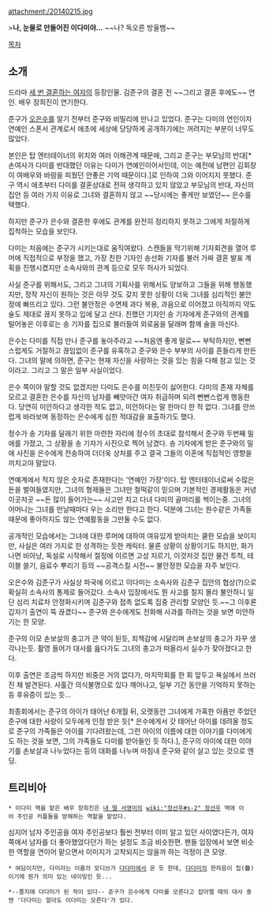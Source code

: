 attachment:/20140215.jpg

>'''나, 눈물로 만들어진 이다미야...'''
~~나? 독오른 방울뱀~~

[[목차]]
== 소개 ==
드라마 [[세 번 결혼하는 여자]]의 등장인물. 김준구의 결혼 전 ~~그리고 결혼 후에도~~ 연인. 배우 장희진이 연기한다.

준구가 [[오은수]]를 알기 전부터 준구와 비밀리에 만나고 있었다. 준구는 다미의 연인이자 연예인 스폰서 관계로서 애초에 세상에 당당하게 공개하기에는 꺼려지는 부분이 너무도 많았다. 

본인은 탑 엔터테이너의 위치와 여러 이해관계 때문에, 그리고 준구는 부모님의 반대[* 손여사가 다미를 반대했던 이유는 다미가 연예인이어서인데, 이는 예전에 남편인 김회장이 여배우와 바람을 피웠던 안좋은 기억 때문이다.]로 인하여 그와 이어지지 못했다. 
준구 역시 애초부터 다미를 결혼상대로 전혀 생각하고 있지 않았고 부모님의 반대, 자신의 집안 등 여러 가지 이유로 그녀와 결혼하지 않고 ~~당시에는 좋게만 보였던~~ 은수를 택했다.

하지만 준구가 은수와 결혼한 후에도 관계를 완전히 정리하지 못하고 그에게 처절하게 집착하는 모습을 보인다. 

다미는 처음에는 준구가 시키는대로 움직여왔다. 스캔들을 막기위해 기자회견을 열어 루머에 직접적으로 부정을 했고, 가장 친한 기자인 송선화 기자를 불러 가짜 결혼 발표 계획을 진행시켰지만 소속사와의 관계 등으로 모두 허사가 되었다.
 
사실 준구를 위해서도, 그리고 그녀의 기획사를 위해서도 양보하고 그들을 위해 행동했지만, 정작 자신이 원하는 것은 아무 것도 갖지 못한 상황이 더욱 그녀를 심리적인 불안정에 빠뜨리고 있다. 
그런 불안정은 수면제 과다 복용, 과음으로 이어졌고 아직까지 약도 술도 제대로 끊지 못하고 입에 달고 산다. 친했던 기자인 송 기자에게 준구와의 관계를 털어놓은 이후로는 송 기자를 집으로 불러들여 외로움을 달래며 함께 술을 마신다.

은수는 다미를 직접 만나 준구를 놓아주라고 ~~처음엔 좋게 말로~~ 부탁하지만, 뻔뻔스럽게도 거절하고 끊임없이 준구를 유혹하고 준구와 은수 부부의 사이를 흔들리게 만든다. 
그녀의 말에 의하면, 준구는 현재 자신을 사랑하는 것을 있는 힘을 다해 참고 있는 것이라고. 그리고 그 말은 일부 사실이었다.

은수 쪽이야 말할 것도 없겠지만 다미도 은수를 미친듯이 싫어한다. 다미의 존재 자체를 모르고 결혼한 은수를 자신의 남자를 빼앗아간 여자 취급하며 되려 뻔뻔스럽게 행동한다. 당연히 미안하다고 생각한 적도 없고, 미안하다는 말 한마디 한 적 없다. 그녀를 안쓰럽게 바라보며 동정하는 은수에게 심한 적대감을 표출하기도 했다.

정수가 송 기자를 달래기 위한 마련한 자리에 정수의 초대로 참석해서 준구와 두번째 밀애를 가졌고, 그 상황을 송 기자가 사진으로 찍어 남겼다. 송 기자에게 받은 준구와의 밀애 사진을 은수에게 전송하여 더더욱 상처를 주고 결국 그들의 이혼에 직접적인 영향을 끼치고야 말았다.

연예계에서 적지 않은 숫자로 존재한다는 '연예인 가장'이다. 탑 엔터테이너로써 수많은 돈을 벌여들였지만, 그녀의 형제들은 그녀만 철떡같이 믿으며 기본적인 경제활동은 커녕 이곳저곳 ~~돈 많이 들어가는~~ 사고만 치고 다녀 다미의 골머리를 썩이는중. 그녀의 어머니는 그녀를 만날때마다 우는 소리만 한다고 한다. 덕분에 그녀는 원수같은 가족들 때문에 좋아하지도 않는 연예활동을 그만둘 수도 없다. 

공개적인 모습에서는 그녀에 대한 루머에 대하여 여유있게 받아치는 쿨한 모습을 보이지만, 사실은 여러 가지로 한 성격하는 듯한 캐릭터. 물론 상황이 상황이기도 하지만, 화가 나면 비아냥, 독설로 시작해서 절정에 이르면 고성 지르기, 이것저것 집안 물건 투척, 테이블 쓸기, 음료수 뿌리기 등의 ~~공격스킬 시전~~ 불안정한 모습을 자주 보인다.

오은수와 김준구가 사실상 파국에 이르고 이다미는 소속사와 김준구 집안의 협상(?)으로 확실히 소속사의 통제로 들어갔다. 소속사 입장에서도 뭔 사고를 칠지 몰라 불안하니 일단 심리 치료차 안정화시키며 김준구와 접촉 없도록 집중 관리할 모양인 듯.~~그 이후론 갑자기 출연이 뚝 끊겼다~~ 준구와 은수에게도 전화해 사과를 하려는 것을 보면 미안하기는 한 모양.

준구의 이모 손보살의 충고가 큰 약이 된듯, 죄책감에 시달리며 손보살의 충고가 자꾸 생각나는듯. 촬영 들어가 대사를 읊다가도 그녀의 충고가 떠올라서 실수가 잦아졌다고 한다. 

이후 출연은 조금씩 하지만 비중은 거의 없다가, 마지막회를 한 회 앞두고 욕실에서 쓰러진 채 발견된다. 사흘간 의식불명으로 있다 깨어나고, 일부 기간 동안을 기억하지 못하는 등 후유증이 있는 듯...

최종회에서는 준구의 아이가 태어난 6개월 뒤, 오랫동안 그녀에게 가혹한 아픔만 주었던 준구에 대한 사랑이 모두에게 인정 받은 듯[* 은수에게서 갓 태어난 아이를 데려올 정도로 준구의 가족들은 아이를 기다려왔는데, 그런 아이의 이름에 대한 이야기를 다미에게도 하는 것을 보면, 그의 가족들도 다미를 받아들인 듯 하다.], 준구의 아이에 대한 이야기를 손보살과 나누었다는 등의 대화를 나누며 마침내 준구와 같이 살고 있는 것으로 엔딩.

== 트리비아 ==
 * 이다미 역을 맡은 배우 장희진은 [[내 딸 서영이]]의 [[wiki:"정선우#s-2" 정선우]] 역에 이어 주인공 커플들을 방해하는 역할을 맡았다. 
심지어 남자 주인공을 여자 주인공보다 훨씬 전부터 이미 알고 있던 사이였다든가, 여자 쪽에서 남자를 더 좋아했었다던가 하는 설정도 조금 비슷한편. 팬들 입장에서 보면 비슷한 역할을 연이어 맡으면서 이미지가 고착되지는 않을까 하는 걱정이 큰 모양.

 * 여담이지만, 다미라는 이름의 모디브가 [[다다미]]에서 온 듯 한데, [[다다미]]의 한자음이 첩(疊)이기에 뭔가 의미 있는 네이밍인 듯...

 *--졸지에 다다미가 된 적이 있다-- 준구가 은수에게 다미를 모른다고 잡아뗄 때의 대사 중엔 '다다미는 알아도 이다미는 모른다'가 있다.
